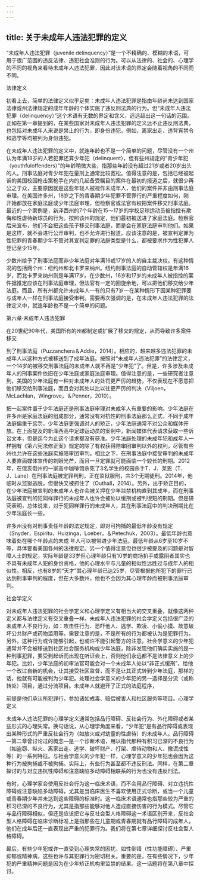```yaml
---
---
---
```

title: 关于未成年人违法犯罪的定义
---



“未成年人违法犯罪（juvenile delinquency）”是一个不精确的、模糊的术语，可用于很广范围的违反法律、违犯社会准则的行为。可以从法律的、社会的、心理学的不同的视角来看待未成年人违法犯罪，因此对该术语的界定会随着视角的不同而不同。

法律定义

初看上去，简单的法律定义似乎足矣：未成年人违法犯罪是指由年龄尚未达到国家法律或州法律规定的成年年龄的个体实施了违反刑法典的行为。但“未成年人违法犯罪（delinquency）”这个术语有无数的界定和含义，远远超出这一句话的范围。正如在第一章提到的，在某些国家对未成年人违法犯罪的定义远不止违反刑法典，也包括对未成年人来说是禁止的行为，即身份违犯。例如，离家出走、违背宵禁令和逃学等均被列为身份违犯。

在未成年人违法犯罪的定义中，就连年龄也不是一个简单的问题，尽管没有一个州认为年满18岁的人若犯罪还算少年犯（delinquent），但有些州规定的“青少年犯（youthfuloffenders）”的年龄稍微大些，指那些年龄没有超过21岁或者20岁出头的人。刑事法庭对青少年犯在量刑上通常比较宽松。值得注意的是，包括已经被起诉的美国校园枪击案枪手在内的几起备受瞩目的案件在最初的报道之后，就很少再公之于众，主要原因就是这些年轻人被视作未成年人，他们的案件并非由刑事法庭审理。在美国许多州，18岁之下的青春期少年犯罪不管罪行的严重程度如何，刚开始都放在家庭法庭或少年法庭审理，但检察官或法官有权把案件移交刑事法庭。最近的一个案例是，新泽西州的7个年龄在15～17岁的学校足球运动员被指控有欺侮和性虐待新球员的行为。按照该州的规定，他们最初被送进了家庭法庭。检察官后来宣布，他们不会把这些孩子移交刑事法庭，而是会在家庭法庭审判他们。如果是这样，就不会进行公开审判，也不允许进行报道。应该注意的是，被宣判定罪为性犯罪的青春期少年不管对其宣判定罪的法庭类型是什么，都被要求作为性犯罪人登记至少15年。

少数州给予了刑事法庭而非少年法庭对年满16或17岁的人的自主裁决权。有这种情况的包括两个州：纽约州和北卡罗来纳州。纽约刑事法庭的自动管辖权是年满16岁，而北卡罗来纳州则是年满17岁。在少数州，16岁和17岁的未成年人被指控的案件据推定应该在刑事法庭审理，但法官有一定的回旋余地，可以把他们移交给少年法庭。而且，所有州都允许未成年人—有的只有7岁—在某种情形下因某种犯罪要与成年人一样在刑事法庭接受审判。需要再次强调的是，在未成年人违法犯罪的法律定义中，就连年龄也不是一个简单的问题。

第六章·未成年人违法犯罪

在20世纪90年代，美国所有的州都制定或扩展了移交的规定，从而导致许多案件移交

到了刑事法庭（Puzzanchera＆Addie，2014）。相应的，越来越多违法犯罪的未成年人以这种方式被移送到了成年法庭。按照对“未成年人违法犯罪”的法律定义，一个14岁的被移交刑事法庭的未成年人就不再是“少年犯”了。但是，许多涉及未成年人的刑事案件依旧在少年法庭或家庭法庭审理。值得注意的是，一些研究者注意到，美国的少年法庭有一种对未成年人的处罚更严厉的趋势，不仅表现在不愿意把他们移交给刑事法庭，而且会对其处以比以往更严厉的判决（Viljoen，McLachlan，Wingrove，＆Penner，2010）。

把一起案件置于少年法庭还是刑事法庭审理对未成年人有重要的影响。少年法庭在许多州是家庭法庭的组成部分，通常没有对抗性的刑事法庭那么正式，不同于成年法庭偏重于惩罚，少年法庭更强调对人的矫正，少年法庭通常不对公众和媒体开放。在上面提及的新泽西高中足球运动员的案例中，新闻媒体代表请求获取一些诉讼文本，但是迄今为止这个请求都没有获准。少年法庭处理的未成年犯和成年人一样拥有《第六宪法修正案》规定的除了有权获得陪审团审判以外的权利，尽管有些州也允许在这些法庭实施陪审团审判。相比之下，在刑事法庭中接受审判的未成年人要直面媒体宣传的刺眼光芒，而且一旦定罪就可能面临一个较长的刑期。2012年，在俄亥俄州的一家高中咖啡馆杀死了3名学生的校园杀手T．J．莱恩（T．J．Lane）在刑事法庭被定罪判刑，正在监狱服刑，共3个无期徒刑。2014年，他临时从监狱逃脱，但很快又被抓住了（Outhall，2014）。另外，出于矫正目的，在少年法庭被宣判的未成年人也许会被关押在少年监禁机构直到其成年，而在刑事法庭被宣判的犯同样罪行的未成年人也许会被处以缓刑或被判很短的刑期。但是研究表明，总体说来，对于犯同样罪行的未成年人，其在刑事法庭中的判决刑期比在少年法庭长一些。

许多州没有对刑事责任年龄的法定规定，即对可拘捕的最低年龄没有规定（Snyder，Espiritu，Huizinga，Loeber，＆Petechuk，2003）。最低年龄也意味着处在哪个年龄点的未成 年人可以被带进少年法庭。最低年龄从6岁至10岁不等，具体要看美国各州的法律规定。另一个值得注意但也很少被提及的问题是对智障人士的规定。实际年龄是33岁但心理年龄只有10岁的商场扒手或露阴者其实也不具有未成年人犯的身份资格，他的心理水平与儿童的相似性远胜过与成年人的相似性。相反，也有8岁的“天才”其心理年龄已达25岁，尽管根据他所犯下的罪行已达到刑事审判的程度，但在大多数州，他也不会因为其心理年龄而被刑事法庭审判。

社会学定义

对未成年人违法犯罪的社会学定义和心理学定义有相当大的交叉重叠，就像这两种定义都与法律定义有交叉重叠一样。未成年人违法犯罪的社会学定义包括很广泛的未成年人不良行为，如：攻击性行为、恐吓他人、逃学、欺凌、小偷小摸、故意破坏公共财产或药物滥用等。需要注意的是，不是所有的行为都被认为是犯罪行为。另外，这种行为或许能够引起，也或许不能引起警方的注意。社会学意义的少年犯通常并不会被移送到社区社会服务机构或少年法庭，除非发现他们确实实施的是一种刑事犯罪，要受到起诉而出现在听证会上，否则他们永远都不是法律意义上的少年犯。比如，少年法庭的初审法官可能会对一个未成年人处以“非正式缓刑”，给他一个改过自新的机会，让其接受社区监督，而不是让其正式转到少年法庭，那样的话，他就有可能被判为少年犯。处理社会学意义的少年犯的另一选择是分流（或称转处）项目，通过分流项目。未成年人就避开了正式的法庭程序，





前提是他们承认所犯罪行，参加诸如戒毒、赔偿被害人和社区服务等项目。心理学定义

未成年人违法犯罪的心理学定义通常包括品行障碍、反社会行为、外化障碍或者某些形式的心理失常。换句话说，从心理学角度来看，“少年犯”是有品行障碍或表现出某种形式的严重反社会行为（如放火或对幼童的性虐待）的未成年人。品行障碍—第二章曾讨论过的概念—是一个诊断术语，用以指代那种有积习已深的不良行为（如盗窃、纵火、离家出走、逃学、破坏财产、打架、虐待动物和人、撒谎成性等）的一系列特征。与社会学意义的少年犯一样，心理学意义的少年犯也会因为这种行为被拘捕或不被拘捕。实际上，有些行为甚至都不违反刑法。同样，在第二章探讨的与对立违抗性障碍和注意缺陷多动障碍相联系的行为也没有违反刑法。

有时，心理学家会使用反社会行为这一临床术语，而不会用品行障碍、对立违抗性障碍或注意缺陷多动障碍，尤其是当临床医生不喜欢使用正式诊断，或当一个儿童或青春期少年并未达到这些障碍的标准时。这一临床术语通常也指那些较为严重的积习已深的不良行为，尤其是指那些能够对他人造成直接伤害的行为模式。尽管它与品行障碍相似，但还是应该把它与反社会型人格障碍这一术语区别开来，反社会型人格障碍在临床诊断标准上是指那些在儿童期或青春期就有品行障碍的成年人，他们在成年后还一直表现出严重的犯罪行为。我们将在第七章详细探讨反社会型人格障碍。

最后，有些少年犯或许一直受到心理失常的困扰，如性倒错（性功能障碍）、严重抑郁或精神病，这些也许与其犯罪行为密切相关。重要的是，在有些情况下，少年犯的严重精神问题是因为在少年矫正机构里监禁的结果。这一话题将在第八章中探讨。